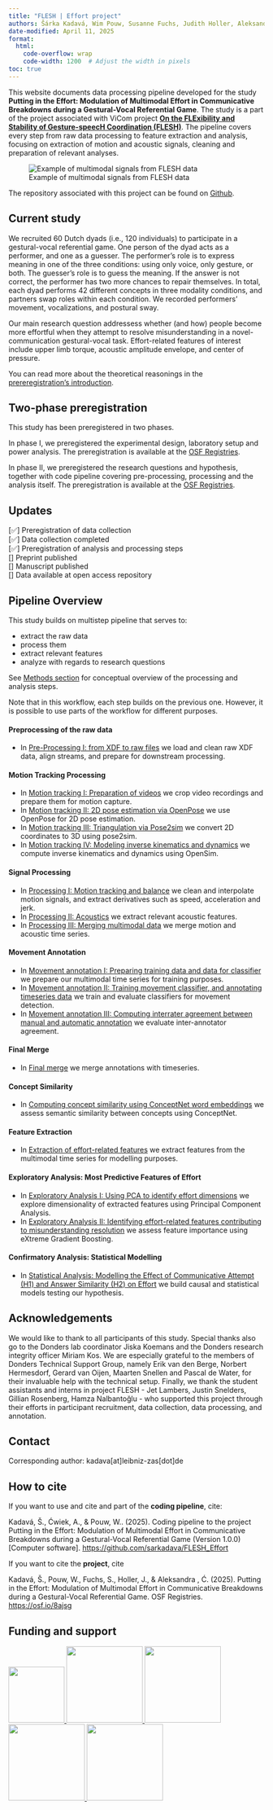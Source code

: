 ```yaml
---
title: "FLESH | Effort project"
authors: Šárka Kadavá, Wim Pouw, Susanne Fuchs, Judith Holler, Aleksandra Ćwiek
date-modified: April 11, 2025
format:
  html:
    code-overflow: wrap
    code-width: 1200  # Adjust the width in pixels
toc: true
---
```


This website documents data processing pipeline developed for the study **Putting in the Effort: Modulation of Multimodal Effort in Communicative Breakdowns during a Gestural-Vocal Referential Game**. The study is a part of the project associated with ViCom project [**On the FLExibility and Stability of Gesture-speecH Coordination (FLESH)**](https://vicom.info/projects/on-the-flexibility-and-stability-of-gesture-speech-coordination-flesh-evidence-from-production-comprehension-and-imitation/). The pipeline covers every step from raw data processing to feature extraction and analysis, focusing on extraction of motion and acoustic signals, cleaning and preparation of relevant analyses.

![Example of multimodal signals from FLESH data](assets/multimodal_anim.gif)

The repository associated with this project can be found on [Github](https://github.com/sarkadava/FLESH_Effort).

## Current study

We recruited 60 Dutch dyads (i.e., 120 individuals) to participate in a gestural-vocal referential game. One person of the dyad acts as a performer, and one as a guesser. The performer’s role is to express meaning in one of the three conditions: using only voice, only gesture, or both. The guesser’s role is to guess the meaning. If the answer is not correct, the performer has two more chances to repair themselves. In total, each dyad performs 42 different concepts in three modality conditions, and partners swap roles within each condition. We recorded performers' movement, vocalizations, and postural sway. 

Our main research question addressess whether (and how) people become more effortful when they attempt to resolve misunderstanding in a novel-communication gestural-vocal task. Effort-related features of interest include upper limb torque, acoustic amplitude envelope, and center of pressure.

You can read more about the theoretical reasonings in the [prereregistration's introduction](https://osf.io/kyzn9).

## Two-phase preregistration

This study has been preregistered in two phases.

In phase I, we preregistered the experimental design, laboratory setup and power analysis. The preregistration is available at the [OSF Registries](https://osf.io/3nygq).

In phase II, we preregistered the research questions and hypothesis, together with code pipeline covering pre-processing, processing and the analysis itself. The preregistration is available at the [OSF Registries](https://osf.io/8ajsg).

## Updates

[✅] Preregistration of data collection  <br>
[✅] Data collection completed  <br>
[✅] Preregistration of analysis and processing steps  <br>
[] Preprint published  <br>
[] Manuscript published  <br>
[] Data available at open access repository  <br>


## Pipeline Overview

This study builds on multistep pipeline that serves to:

- extract the raw data<br>
- process them<br>
- extract relevant features<br>
- analyze with regards to research questions<br>

See [Methods section](method.qmd) for conceptual overview of the processing and analysis steps.

Note that in this workflow, each step builds on the previous one. However, it is possible to use parts of the workflow for different purposes.

#### Preprocessing of the raw data
- In [Pre-Processing I: from XDF to raw files](01_XDF_processing/xdf_workflow.ipynb) we load and clean raw XDF data, align streams, and prepare for downstream processing.

#### Motion Tracking Processing
- In [Motion tracking I: Preparation of videos](02_MotionTracking_processing/01_Video_preparation.ipynb) we crop video recordings and prepare them for motion capture.
- In [Motion tracking II: 2D pose estimation via OpenPose](02_MotionTracking_processing/02_Track_OpenPose.ipynb) we use OpenPose for 2D pose estimation.
- In [Motion tracking III: Triangulation via Pose2sim](02_MotionTracking_processing/03_Track_pose2sim.ipynb) we convert 2D coordinates to 3D using pose2sim.
- In [Motion tracking IV: Modeling inverse kinematics and dynamics](02_MotionTracking_processing/04_Track_InverseKinDyn.ipynb) we compute inverse kinematics and dynamics using OpenSim.

#### Signal Processing
- In [Processing I: Motion tracking and balance](03_TS_processing/01_TS_processing_motion.ipynb) we clean and interpolate motion signals, and extract derivatives such as speed, acceleration and jerk.
- In [Processing II: Acoustics](03_TS_processing/02_TS_processing_acoustics.ipynb) we extract relevant acoustic features.
- In [Processing III: Merging multimodal data](03_TS_processing/03_TS_merging.ipynb) we merge motion and acoustic time series.

#### Movement Annotation
- In [Movement annotation I: Preparing training data and data for classifier](04_TS_movementAnnotation/01_Classify_preparation.ipynb) we prepare our multimodal time series for training purposes.
- In [Movement annotation II: Training movement classifier, and annotating timeseries data](04_TS_movementAnnotation/02_MovementClassifier.ipynb) we train and evaluate classifiers for movement detection.
- In [Movement annotation III: Computing interrater agreement between manual and automatic annotation](04_TS_movementAnnotation/03_InterAgreement.ipynb) we evaluate inter-annotator agreement.

#### Final Merge
- In [Final merge](05_finalMerge/TS_mergeAnnotations.ipynb) we merge annotations with timeseries.

#### Concept Similarity
- In [Computing concept similarity using ConceptNet word embeddings](06_ConceptSimilarity/ConceptNet_similarity.ipynb) we assess semantic similarity between concepts using ConceptNet.

#### Feature Extraction
- In [Extraction of effort-related features](07_TS_featureExtraction/TS_extraction.ipynb) we extract features from the multimodal time series for modelling purposes.

#### Exploratory Analysis: Most Predictive Features of Effort
- In [Exploratory Analysis I: Using PCA to identify effort dimensions](08_Analysis_XGBoost/01_PCA_featureDimensions.ipynb) we explore dimensionality of extracted features using Principal Component Analysis.
- In [Exploratory Analysis II: Identifying effort-related features contributing to misunderstanding resolution](08_Analysis_XGBoost/02_XGBoost_effortIndicators.qmd) we assess feature importance using eXtreme Gradient Boosting.

#### Confirmatory Analysis: Statistical Modelling
- In [Statistical Analysis: Modelling the Effect of Communicative Attempt (H1) and Answer Similarity (H2) on Effort](09_Analysis_Modeling/Modelling_syntheticData.qmd) we build causal and statistical models testing our hypothesis.

## Acknowledgements

We would like to thank to all participants of this study. Special thanks also go to the Donders lab coordinator Jiska Koemans and the Donders research integrity officer Miriam Kos. We are especially grateful to the members of Donders Technical Support Group, namely Erik van den Berge, Norbert Hermesdorf, Gerard van Oijen, Maarten Snellen and Pascal de Water, for their invaluable help with the technical setup. Finally, we thank the student assistants and interns in project FLESH - Jet Lambers, Justin Snelders, Gillian Rosenberg, Hamza Nalbantoğlu - who supported this project through their efforts in participant recruitment, data collection, data processing, and annotation.

## Contact

Corresponding author: kadava[at]leibniz-zas[dot]de 

## How to cite

If you want to use and cite and part of the **coding pipeline**, cite:

Kadavá, Š., Ćwiek, A., & Pouw, W.. (2025). Coding pipeline to the project Putting in the Effort: Modulation of Multimodal Effort in Communicative Breakdowns during a Gestural-Vocal Referential Game (Version 1.0.0) [Computer software]. [https://github.com/sarkadava/FLESH_Effort](https://github.com/sarkadava/FLESH_Effort)

If you want to cite the **project**, cite

Kadavá, Š., Pouw, W., Fuchs, S., Holler, J., & Aleksandra , Ć. (2025). Putting in the Effort: Modulation of Multimodal Effort in Communicative Breakdowns during a Gestural-Vocal Referential Game. OSF Registries. [https://osf.io/8ajsg](https://osf.io/8ajsg)

## Funding and support

<a href="https://vicom.info/" target="_blank">
  <img src="assets/ViCom.webp" width="110px">
</a>
<a href="https://www.dfg.de/" target="_blank">
  <img src="assets/DFG-logo-blau.svg.png" width="150px">
</a>
<a href="https://www.leibniz-zas.de/de/" target="_blank">
  <img src="assets/logo_leibniz_zas.png" width="150px">
</a>
<a href="https://www.ru.nl/en/donders-institute" target="_blank">
  <img src="assets/donders_logo.svg" width="150px">
</a>
<a href="https://www.uni-goettingen.de/en/1.html" target="_blank">
  <img src="assets/Logo_Uni_G%C3%B6ttingen.png" width="150px">
</a>